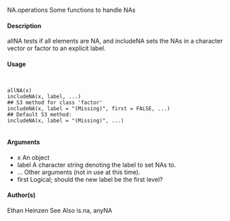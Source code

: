 
NA.operations
Some functions to handle NAs

#### Description

allNA tests if all elements are NA, and includeNA sets the NAs in a character vector or factor to an explicit label.

#### Usage
<pre><code>

allNA(x)
includeNA(x, label, ...)
## S3 method for class 'factor'
includeNA(x, label = "(Missing)", first = FALSE, ...)
## Default S3 method:
includeNA(x, label = "(Missing)", ...)

</code></pre>
#### Arguments

* x An object
* label A character string denoting the label to set NAs to.
* ... Other arguments (not in use at this time).
* first Logical; should the new label be the first level?

#### Author(s)
Ethan Heinzen
See Also
is.na, anyNA
